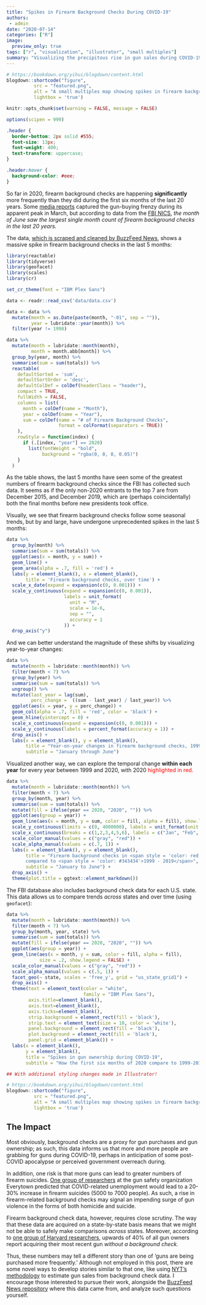 ```yaml
---
title: "Spikes in Firearm Background Checks During COVID-19"
authors: 
 - admin
date: "2020-07-14"
categories: ["R"]
image:
  preview_only: true
tags: ["r", "visualization", "illustrator", "small multiples"]
summary: "Visualizing the precipitous rise in gun sales during COVID-19"
---
```


```r
# https://bookdown.org/yihui/blogdown/content.html
blogdown::shortcode("figure", 
          src = "featured.png", 
          alt = "A small multiples map showing spikes in firearm background checks in 2020, compared to 1999-2019",
          lightbox = 'true')
```

```r
knitr::opts_chunk$set(warning = FALSE, message = FALSE)

options(scipen = 999)
```

```css
.header {
  border-bottom: 2px solid #555;
  font-size: 13px;
  font-weight: 400;
  text-transform: uppercase;
}

.header:hover {
  background-color: #eee;
}
```

So far in 2020, firearm background checks are happening **significantly** more frequently than they did during the first six months of the last 20 years. Some [media reports](https://www.nytimes.com/interactive/2020/04/01/business/coronavirus-gun-sales.html) captured the gun-buying frenzy during its apparent peak in March, but according to data from the [FBI NICS](https://www.fbi.gov/file-repository/nics_firearm_checks_-_month_year_by_state_type.pdf/view), *the month of June saw the largest single month count of firearm background checks in the last 20 years.*

The data, [which is scraped and cleaned by BuzzFeed News](https://github.com/BuzzFeedNews/nics-firearm-background-checks), shows a massive spike in firearm background checks in the last 5 months:

```r
library(reactable)
library(tidyverse)
library(geofacet)
library(scales)
library(cr)

set_cr_theme(font = "IBM Plex Sans")

data <- readr::read_csv('data/data.csv')

data <- data %>%
  mutate(month = as.Date(paste(month, "-01", sep = "")),
         year = lubridate::year(month)) %>%
  filter(year != 1998)

data %>%
  mutate(month = lubridate::month(month),
         month = month.abb[month]) %>%
  group_by(year, month) %>%
  summarise(sum = sum(totals)) %>%
  reactable(
    defaultSorted = 'sum',
    defaultSortOrder = 'desc',
    defaultColDef = colDef(headerClass = "header"),
    compact = TRUE,
    fullWidth = FALSE,
    columns = list(
      month = colDef(name = "Month"),
      year = colDef(name = "Year"),
      sum = colDef(name = "# of Firearm Background Checks",
                   format = colFormat(separators = TRUE))
    ),
    rowStyle = function(index) {
      if (.[index, "year"] == 2020)
        list(fontWeight = "bold",
             background = "rgba(0, 0, 0, 0.05)")
    }
  )
```

As the table shows, the last 5 months have seen some of the greatest numbers of firearm background checks since the FBI has collected such data. It seems as if the only non-2020 entrants to the top 7 are from December 2015, and December 2019, which are (perhaps coincidentally) both the final months before new presidents took office. 

Visually, we see that firearm background checks follow some seasonal trends, but by and large, have undergone unprecedented spikes in the last 5 months:

```r
data %>%
  group_by(month) %>%
  summarise(sum = sum(totals)) %>%
  ggplot(aes(x = month, y = sum)) +
  geom_line() +
  geom_area(alpha = .7, fill = 'red') +
  labs(y = element_blank(), x = element_blank(),
       title = 'Firearm background checks, over time') +
  scale_x_date(expand = expansion(c(0, 0.001))) +
  scale_y_continuous(expand = expansion(c(0, 0.001)),
                     labels = unit_format(
                       unit = "M",
                       scale = 1e-6,
                       sep = "",
                       accuracy = 1
                     )) +
  drop_axis("y")
```

And we can better understand the magnitude of these shifts by visualizing year-to-year changes:

```r
data %>%
  mutate(month = lubridate::month(month)) %>% 
  filter(month < 7) %>% 
  group_by(year) %>%
  summarise(sum = sum(totals)) %>%
  ungroup() %>% 
  mutate(last_year = lag(sum),
         perc_change =  ((sum - last_year) / last_year)) %>%
  ggplot(aes(x = year, y = perc_change)) +
  geom_col(alpha = .7, fill = 'red', color = 'black') +
  geom_hline(yintercept = 0) +
  scale_x_continuous(expand = expansion(c(0, 0.001))) +
  scale_y_continuous(labels = percent_format(accuracy = 1)) +
  drop_axis() +
  labs(x = element_blank(), y = element_blank(),
       title = "Year-on-year changes in firearm background checks, 1999-2020",
       subtitle = "January through June")
```

Visualized another way, we can explore the temporal change **within each year** for every year between 1999 and 2020, with 2020 <span style="color:red">highlighted in red.</span>

```r
data %>% 
  mutate(month = lubridate::month(month)) %>%
  filter(month < 7) %>%
  group_by(month, year) %>%
  summarise(sum = sum(totals)) %>%
  mutate(fill = ifelse(year == 2020, "2020", "")) %>%
  ggplot(aes(group = year)) +
  geom_line(aes(x = month, y = sum, color = fill, alpha = fill), show.legend = FALSE) +
  scale_y_continuous(limits = c(0, 4000000), labels = unit_format(unit = "M", sep = "", scale = 1e-6, accuracy = 1)) +
  scale_x_continuous(breaks = c(1,2,3,4,5,6), labels = c("Jan", "Feb", "Mar", "April", "May", "June")) +
  scale_color_manual(values = c("gray", "red")) +
  scale_alpha_manual(values = c(.7, 1)) +
  labs(x = element_blank(), y = element_blank(),
       title = "Firearm background checks in <span style = 'color: red;'>2020</span> 
       compared to <span style = 'color: #343434'>1999 - 2019</span>",
       subtitle = "January to June") +
  drop_axis() +
  theme(plot.title = ggtext::element_markdown())
```

The FBI database also includes background check data for each U.S. state. This data allows us to compare trends *across* states and over time (using `geofacet`):

```r
data %>%
  mutate(month = lubridate::month(month)) %>%
  filter(month < 7) %>%
  group_by(month, year, state) %>%
  summarise(sum = sum(totals)) %>%
  mutate(fill = ifelse(year == 2020, "2020", "")) %>%
  ggplot(aes(group = year)) +
  geom_line(aes(x = month, y = sum, color = fill, alpha = fill), 
            size = .2, show.legend = FALSE) +
  scale_color_manual(values = c("gray", "red")) +
  scale_alpha_manual(values = c(.5, 1)) +
  facet_geo(~ state, scales = 'free_y', grid = "us_state_grid1") +
  drop_axis() +
  theme(text = element_text(color = "white",
                            family = "IBM Plex Sans"),
        axis.title=element_blank(),
        axis.text=element_blank(),
        axis.ticks=element_blank(),
        strip.background = element_rect(fill = 'black'),
        strip.text = element_text(size = 10, color = 'white'),
        panel.background = element_rect(fill = 'black'),
        plot.background = element_rect(fill = 'black'),
        panel.grid = element_blank()) +
  labs(x = element_blank(),
       y = element_blank(),
       title = "Spikes in gun ownership during COVID-19",
       subtitle = "How the first six months of 2020 compare to 1999-2019")

## With additional styling changes made in Illustrator!
```

```r
# https://bookdown.org/yihui/blogdown/content.html
blogdown::shortcode("figure", 
          src = "featured.png", 
          alt = "A small multiples map showing spikes in firearm background checks in 2020, compared to 1999-2019",
          lightbox = 'true')
```

## The Impact

Most obviously, background checks are a proxy for gun purchases and gun ownership; as such, this data informs us that more and more people are grabbing for guns during COVID-19, perhaps in anticipation of some post-COVID apocalypse or perceived government overreach during.

In addition, one risk is that more guns can lead to greater numbers of firearm suicides. [One group of researchers](https://everytownresearch.org/reports/covid-gun-violence/) at the gun safety organization Everytown predicted that COVID-related unemployment would lead to a 20-30% increase in firearm suicides (5000 to 7000 people). As such, a rise in firearm-related background checks may signal an impending surge of gun violence in the forms of both homicide and suicide. 

Firearm background check data, however, requires close scrutiny. The way that these data are acquired on a state-by-state basis means that we might not be able to safely make comparisons *across* states. Moreover, according to [one group of Harvard researchers](https://www.thetrace.org/2015/10/private-sale-loophole-background-check-harvard-research/), upwards of 40% of all gun owners report acquiring their most recent gun *without a background check.*

Thus, these numbers may tell a different story than one of 'guns are being purchased more frequently.' Although not employed in this post, there are some novel ways to develop stories similar to that one, like using [NYT's methodology](https://github.com/nytimes/gunsales#getting-gun-sales-estimates-from-background-checks) to estimate gun sales from background check data. I encourage those interested to pursue their work, alongside the [BuzzFeed News repository](https://github.com/BuzzFeedNews/nics-firearm-background-checks) where this data came from, and analyze such questions yourself.
